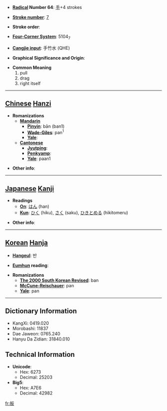 * '''[[Wiktionary:Chinese radical index| Radical]] Number 64''': [[Wiktionary:Chinese radical index 手|手]]+4 strokes

* '''[[Wiktionary:Chinese total strokes index|Stroke number]]''': [[Wiktionary:Chinese total strokes index 7|7]]

* '''Stroke order''': 

* '''[[Wiktionary:Chinese four corner index|Four-Corner System]]''': 5104<sub>7</sub>

* '''[[Wiktionary:Chinese Cangjie index|Cangjie input]]''': 手竹水 (QHE)

* '''Graphical Significance and Origin''': 

* '''Common Meaning'''
*#pull
*# drag
*# right itself


----

== [[Chinese]] [[Hanzi]] ==

* '''Romanizations'''
** '''[[Mandarin]]'''
*** '''[[Pinyin]]''': bān (ban1)
*** '''[[Wade-Giles]]''': pan<sup>1</sup>
*** '''[[Yale]]''': 
** '''[[Cantonese]]'''
*** '''[[Jyutping]]''':
*** '''[[Penkyamp]]''': 
*** '''[[Yale]]''': paan1

* '''Other info''': 

----

== [[Japanese]] [[Kanji]] ==

* '''Readings'''
** '''[[On]]''': [[はん]] (han)
** '''[[Kun]]''': [[ひく]] (hiku), [[さく]] (saku), [[ひきとめる]] (hikitomeru)

* '''Other info''':  

----

== [[Korean]] [[Hanja]] ==

* '''[[Hangeul]]''': 반

* '''[[Eumhun]] reading''': 

* '''Romanizations'''
** '''[[The 2000 South Korean Revised Romanization|The 2000 South Korean Revised]]''': ban
** '''[[McCune-Reischauer]]''': pan
** '''[[Yale]]''': pan

----

== Dictionary Information ==

* KangXi: 0419.020
* Morobashi: 11837
* Dae Jaweon: 0765.240
* Hanyu Da Zidian: 31840.010

== Technical Information ==

* '''Unicode''':
** Hex: 6273
** Decimal: 25203
* '''Big5''':
** Hex: A7E6
** Decimal: 42982

[[fr:扳]]